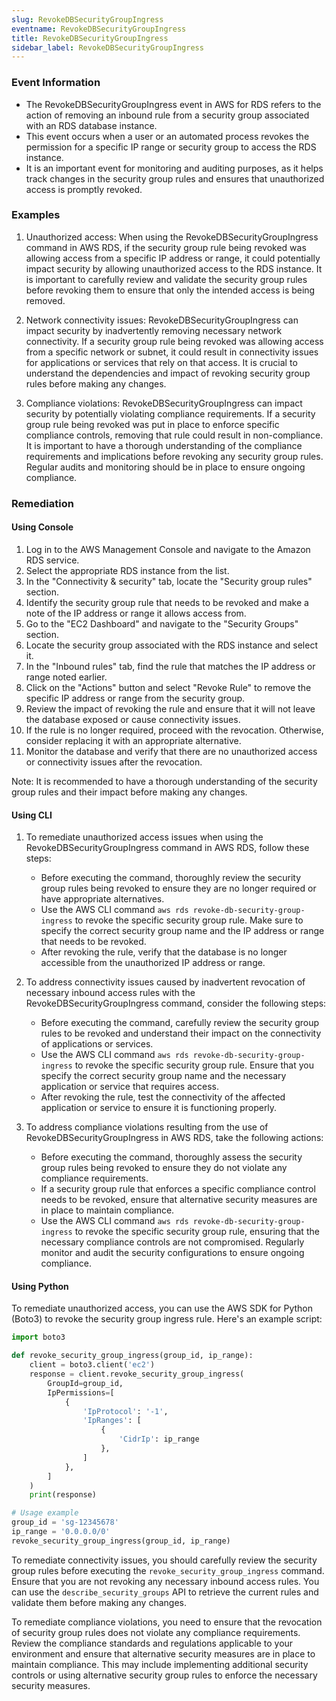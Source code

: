 ```yaml
--- 
slug: RevokeDBSecurityGroupIngress
eventname: RevokeDBSecurityGroupIngress
title: RevokeDBSecurityGroupIngress
sidebar_label: RevokeDBSecurityGroupIngress
---
```

                       
### Event Information

- The RevokeDBSecurityGroupIngress event in AWS for RDS refers to the action of removing an inbound rule from a security group associated with an RDS database instance.
- This event occurs when a user or an automated process revokes the permission for a specific IP range or security group to access the RDS instance.
- It is an important event for monitoring and auditing purposes, as it helps track changes in the security group rules and ensures that unauthorized access is promptly revoked.


### Examples

1. Unauthorized access: When using the RevokeDBSecurityGroupIngress command in AWS RDS, if the security group rule being revoked was allowing access from a specific IP address or range, it could potentially impact security by allowing unauthorized access to the RDS instance. It is important to carefully review and validate the security group rules before revoking them to ensure that only the intended access is being removed.

2. Network connectivity issues: RevokeDBSecurityGroupIngress can impact security by inadvertently removing necessary network connectivity. If a security group rule being revoked was allowing access from a specific network or subnet, it could result in connectivity issues for applications or services that rely on that access. It is crucial to understand the dependencies and impact of revoking security group rules before making any changes.

3. Compliance violations: RevokeDBSecurityGroupIngress can impact security by potentially violating compliance requirements. If a security group rule being revoked was put in place to enforce specific compliance controls, removing that rule could result in non-compliance. It is important to have a thorough understanding of the compliance requirements and implications before revoking any security group rules. Regular audits and monitoring should be in place to ensure ongoing compliance.

### Remediation

#### Using Console

1. Log in to the AWS Management Console and navigate to the Amazon RDS service.
2. Select the appropriate RDS instance from the list.
3. In the "Connectivity & security" tab, locate the "Security group rules" section.
4. Identify the security group rule that needs to be revoked and make a note of the IP address or range it allows access from.
5. Go to the "EC2 Dashboard" and navigate to the "Security Groups" section.
6. Locate the security group associated with the RDS instance and select it.
7. In the "Inbound rules" tab, find the rule that matches the IP address or range noted earlier.
8. Click on the "Actions" button and select "Revoke Rule" to remove the specific IP address or range from the security group.
9. Review the impact of revoking the rule and ensure that it will not leave the database exposed or cause connectivity issues.
10. If the rule is no longer required, proceed with the revocation. Otherwise, consider replacing it with an appropriate alternative.
11. Monitor the database and verify that there are no unauthorized access or connectivity issues after the revocation.

Note: It is recommended to have a thorough understanding of the security group rules and their impact before making any changes.

#### Using CLI

1. To remediate unauthorized access issues when using the RevokeDBSecurityGroupIngress command in AWS RDS, follow these steps:
   - Before executing the command, thoroughly review the security group rules being revoked to ensure they are no longer required or have appropriate alternatives.
   - Use the AWS CLI command `aws rds revoke-db-security-group-ingress` to revoke the specific security group rule. Make sure to specify the correct security group name and the IP address or range that needs to be revoked.
   - After revoking the rule, verify that the database is no longer accessible from the unauthorized IP address or range.

2. To address connectivity issues caused by inadvertent revocation of necessary inbound access rules with the RevokeDBSecurityGroupIngress command, consider the following steps:
   - Before executing the command, carefully review the security group rules to be revoked and understand their impact on the connectivity of applications or services.
   - Use the AWS CLI command `aws rds revoke-db-security-group-ingress` to revoke the specific security group rule. Ensure that you specify the correct security group name and the necessary application or service that requires access.
   - After revoking the rule, test the connectivity of the affected application or service to ensure it is functioning properly.

3. To address compliance violations resulting from the use of RevokeDBSecurityGroupIngress in AWS RDS, take the following actions:
   - Before executing the command, thoroughly assess the security group rules being revoked to ensure they do not violate any compliance requirements.
   - If a security group rule that enforces a specific compliance control needs to be revoked, ensure that alternative security measures are in place to maintain compliance.
   - Use the AWS CLI command `aws rds revoke-db-security-group-ingress` to revoke the specific security group rule, ensuring that the necessary compliance controls are not compromised. Regularly monitor and audit the security configurations to ensure ongoing compliance.

#### Using Python

To remediate unauthorized access, you can use the AWS SDK for Python (Boto3) to revoke the security group ingress rule. Here's an example script:

```python
import boto3

def revoke_security_group_ingress(group_id, ip_range):
    client = boto3.client('ec2')
    response = client.revoke_security_group_ingress(
        GroupId=group_id,
        IpPermissions=[
            {
                'IpProtocol': '-1',
                'IpRanges': [
                    {
                        'CidrIp': ip_range
                    },
                ]
            },
        ]
    )
    print(response)

# Usage example
group_id = 'sg-12345678'
ip_range = '0.0.0.0/0'
revoke_security_group_ingress(group_id, ip_range)
```

To remediate connectivity issues, you should carefully review the security group rules before executing the `revoke_security_group_ingress` command. Ensure that you are not revoking any necessary inbound access rules. You can use the `describe_security_groups` API to retrieve the current rules and validate them before making any changes.

To remediate compliance violations, you need to ensure that the revocation of security group rules does not violate any compliance requirements. Review the compliance standards and regulations applicable to your environment and ensure that alternative security measures are in place to maintain compliance. This may include implementing additional security controls or using alternative security group rules to enforce the necessary security measures.


 